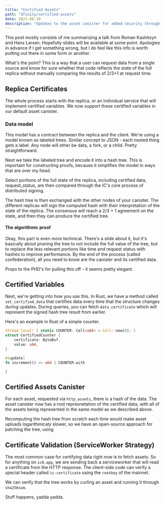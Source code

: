 ```yaml
---
title: "Certified Assets"
path: "dfinity/certified-assets"
date: 2021-06-10
description: "Updates to the asset canister for added security through cryptography"
---
```


This post mostly consists of me summarizing a talk from Roman Kashitsyn and Hans Larsen. Hopefully slides will be available at some point. Apologies in advance if I get something wrong, but I do feel like this info is worth putting out there in some form or another.

What's the point? This is a way that a user can request data from a single source and know for sure whether that code reflects the state of the full replica without manually comparing the results of 2/3+1 at request time. 

## Replica Certificates

The whole process starts with the replica, or an individual service that will implement certified variables. We now support these certified variables in our default asset canister.

### Data model

This model has a contract between the replica and the client. We're using a model known as labeled trees. Similar concept to JSON - each nested thing gets a label. Any node will ether be data, a fork, or a child. Pretty straightforward.

Next we take the labeled tree and encode it into a hash tree. This is important for constructing proofs, because it simplifies the model in ways that are over my head. 

Select portions of the full state of the replica, including certified data, request_status, are then compared through the IC's core process of distributed signing.

The hash tree is then exchanged with the other nodes of your canister. The different replicas will sign the computed hash with their interpretation of the state of the replica. The consensus will reach a 2/3 + 1 agreement on the state, and then they can produce the certified tree. 

#### The algorithmic proof

Okay, this part is even more technical. There's a slide about it, but it's basically about pruning the tree to not include the full value of the tree, but to replace the less relevant portions like time and request status with hashes to improve performance. By the end of the process (called confederation), all you need to know are the canister and its certified data.

Props to the PHD's for pulling this off - it seems pretty elegant.

## Certified Variables

Next, we're getting into how you use this. In Rust, we have a method called `set_certified_data` that certifies data every time that the structure changes during updates. During queries, you can fetch `data_certificate` which will represent the signed hash tree result from earlier. 

Here's an example in Rust of a simple counter.

```rs
thread_local! { static COUNTER: Cell<u64> = Cell::new(0); }
struct CertifiedCounter {
    certificate: ByteBuf,
    value: u64,
}

#[update]
fn increment() => u64 { COUNTER.with

}
```

## Certified Assets Canister

For each asset, requested via `http_assets`, there is a hash of the data. The asset canister now has a root represnetation of the certified data, with all of the assets being represented in the same model as we described above.

Recomputing the hash tree from scratch each time would make asset uploads logarithmicaly slower, so we have an open-source approach for patching the tree, using 
<!-- TODO: Link here -->

## Certificate Validation (ServiceWorker Strategy)

The most common case for certifying data right now is to fetch assets. So for anything on `ic0.app`, we are sending back a serviceworker that will read a certificate from the HTTP response. The client-side code can verify a special header called `ic-certificate` using the `rootkey` of the mainnet.

We can verify that the tree works by curling an asset and running it through `sha256sum`. 

Stuff happens, yadda yadda.